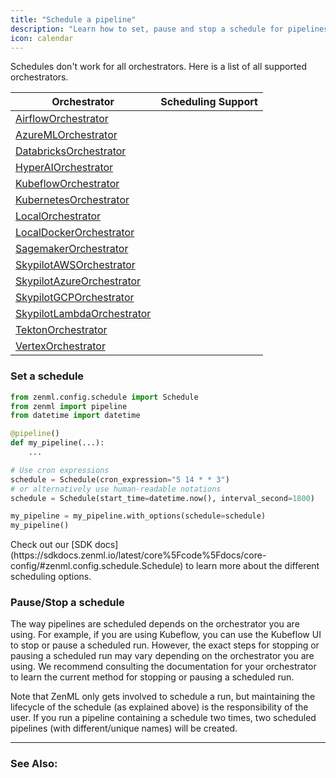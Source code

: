 ```yaml
---
title: "Schedule a pipeline"
description: "Learn how to set, pause and stop a schedule for pipelines."
icon: calendar
---
```


<Info>
    Schedules don't work for all orchestrators. Here is a list of all supported orchestrators.
</Info>

| Orchestrator                                                              | Scheduling Support |
| ------------------------------------------------------------------------- | ------------------ |
| [AirflowOrchestrator](/v/0.70.0/versions/0.66.0/stack-components/orchestrators/airflow)            | <Icon icon="square-check"/>                  |
| [AzureMLOrchestrator](/v/0.70.0/versions/0.66.0/stack-components/orchestrators/azureml)            | <Icon icon="square-check"/>                  |
| [DatabricksOrchestrator](/v/0.70.0/versions/0.66.0/stack-components/orchestrators/databricks)      | <Icon icon="square-check"/>                  |
| [HyperAIOrchestrator](/v/0.70.0/versions/0.66.0/stack-components/orchestrators/hyperai)            | <Icon icon="square-check"/>                  |
| [KubeflowOrchestrator](/v/0.70.0/versions/0.66.0/stack-components/orchestrators/kubeflow)          | <Icon icon="square-check"/>                  |
| [KubernetesOrchestrator](/v/0.70.0/versions/0.66.0/stack-components/orchestrators/kubernetes)      | <Icon icon="square-check"/>                  |
| [LocalOrchestrator](/v/0.70.0/versions/0.66.0/stack-components/orchestrators/local)                | <Icon icon="circle-xmark"/>                 |
| [LocalDockerOrchestrator](/v/0.70.0/versions/0.66.0/stack-components/orchestrators/local-docker)   | <Icon icon="circle-xmark"/>                 |
| [SagemakerOrchestrator](/v/0.70.0/versions/0.66.0/stack-components/orchestrators/sagemaker)        | <Icon icon="circle-xmark"/>                 |
| [SkypilotAWSOrchestrator](/v/0.70.0/versions/0.66.0/stack-components/orchestrators/skypilot-vm)    | <Icon icon="circle-xmark"/>                 |
| [SkypilotAzureOrchestrator](/v/0.70.0/versions/0.66.0/stack-components/orchestrators/skypilot-vm)  | <Icon icon="circle-xmark"/>                 |
| [SkypilotGCPOrchestrator](/v/0.70.0/versions/0.66.0/stack-components/orchestrators/skypilot-vm)    | <Icon icon="circle-xmark"/>                 |
| [SkypilotLambdaOrchestrator](/v/0.70.0/versions/0.66.0/stack-components/orchestrators/skypilot-vm) | <Icon icon="circle-xmark"/>                 |
| [TektonOrchestrator](/v/0.70.0/versions/0.66.0/stack-components/orchestrators/tekton)              | <Icon icon="circle-xmark"/>                 |
| [VertexOrchestrator](/v/0.70.0/versions/0.66.0/stack-components/orchestrators/vertex)              | <Icon icon="square-check"/>                  |

### Set a schedule

```py
from zenml.config.schedule import Schedule
from zenml import pipeline
from datetime import datetime

@pipeline()
def my_pipeline(...):
    ...

# Use cron expressions
schedule = Schedule(cron_expression="5 14 * * 3")
# or alternatively use human-readable notations
schedule = Schedule(start_time=datetime.now(), interval_second=1800)

my_pipeline = my_pipeline.with_options(schedule=schedule)
my_pipeline()
```

<Info>
    Check out our [SDK docs](https://sdkdocs.zenml.io/latest/core%5Fcode%5Fdocs/core-config/#zenml.config.schedule.Schedule) to learn more about the different scheduling options.
</Info>

### Pause/Stop a schedule

The way pipelines are scheduled depends on the orchestrator you are using. For example, if you are using Kubeflow, you can use the Kubeflow UI to stop or pause a scheduled run. However, the exact steps for stopping or pausing a scheduled run may vary depending on the orchestrator you are using. We recommend consulting the documentation for your orchestrator to learn the current method for stopping or pausing a scheduled run.

<Note>
    Note that ZenML only gets involved to schedule a run, but maintaining the lifecycle of the schedule (as explained above) is the responsibility of the user. If you run a pipeline containing a schedule two times, two scheduled pipelines (with different/unique names) will be created.
</Note>

---

### See Also:

<CardGroup cols={2}>
   <Card title="Learn about remote orchestrators" icon="server" href="/v/0.70.0/versions/0.66.0/stack-components/orchestrators" horizontal />
</CardGroup>
